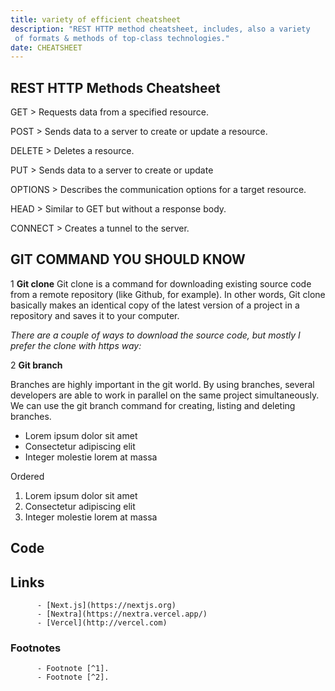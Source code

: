 ```yaml
---
title: variety of efficient cheatsheet 
description: "REST HTTP method cheatsheet, includes, also a variety
 of formats & methods of top-class technologies."
date: CHEATSHEET 
---
```

 
 ## REST HTTP Methods Cheatsheet
GET > Requests data from a specified resource.

POST > Sends data to a server to create or update a resource.

DELETE > Deletes a resource.

PUT > Sends data to a server to create or update




OPTIONS > Describes the communication options for a target resource.

HEAD > Similar to GET but without a response body.

CONNECT > Creates a tunnel to the server.

## GIT COMMAND YOU SHOULD KNOW

1 **Git clone**
Git clone is a command for downloading existing source code from a remote repository (like Github, for example). In other words, Git clone basically makes an identical copy of the latest version of a project in a repository and saves it to your computer.

_There are a couple of ways to download the source code, but mostly I prefer the clone with https way:_ 



2 **Git branch**

Branches are highly important in the git world. By using branches, several developers are able to work in parallel on the same project simultaneously. We can use the git branch command for creating, listing and deleting branches.
 
 


- Lorem ipsum dolor sit amet
- Consectetur adipiscing elit
- Integer molestie lorem at massa

Ordered

1. Lorem ipsum dolor sit amet
2. Consectetur adipiscing elit
3. Integer molestie lorem at massa

## Code


## Links

          - [Next.js](https://nextjs.org)
          - [Nextra](https://nextra.vercel.app/)
          - [Vercel](http://vercel.com)

### Footnotes

          - Footnote [^1].
          - Footnote [^2].

[^1]: Footnote **can have markup**

    and multiple paragraphs.

           [^2]: Footnote text.


 




  
